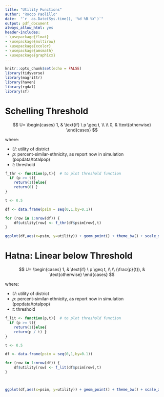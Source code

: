 ---
title: "Utility Functions"
author: "Rocco Paolillo"
date:  "`r  as.Date(Sys.time(), '%d %B %Y')`"
output: pdf_document
always_allow_html: yes
header-includes:
- \usepackage{float}
- \usepackage{multirow}
- \usepackage{xcolor} 
- \usepackage{amsmath}
- \usepackage{graphicx}
---

```{r setup, include=FALSE}
knitr::opts_chunk$set(echo = FALSE)
library(tidyverse)
library(magrittr)
library(haven)
library(rgdal)
library(sf)
```

# Schelling Threshold


$$
U=
\begin{cases}
1, & \text{if} \ p \geq t, \\
\\
0, & \text{otherwise}
\end{cases}
$$

where: \par
- $U$: utility of district
- $p$:  percent-similar-ethnicity, as report now in simulation (popdata/totalpop)
- $t$: threshold




```{r threshold, out.width="80%"}

f_thr <- function(p,t){  # to plot threshold function
  if (p >= t){
    return(1)}else{
    return(0) }
}

t <- 0.5

df <- data.frame(psim = seq(0,1,by=0.1))

for (row in 1:nrow(df)) {
    df$utility[row] <- f_thr(df$psim[row],t)
}

ggplot(df,aes(x=psim, y=utility)) + geom_point() + theme_bw() + scale_x_continuous(limits=c(0,1),breaks  = seq(0,1,by=0.1)) + scale_y_continuous(limits=c(0,1),breaks  = seq(0,1,by=0.1)) + xlab("Percent Similar") + ylab("Utility") + ggtitle(paste0("Schelling Threshold Function","  ","threshold = ",t))

```


# Hatna: Linear below Threshold 


$$
U=
\begin{cases}
1, & \text{if} \ p \geq t, \\
\\
(\frac{p}{t}), & \text{otherwise}
\end{cases}
$$
  
where: \par
- $U$: utility of district
- $p$:  percent-similar-ethnicity, as report now in simulation (popdata/totalpop)
- $t$: threshold


```{r lin_thre, out.width="80%"}

f_lit <- function(p,t){  # to plot threshold function
  if (p >= t){
    return(1)}else{
    return(p / t) }
}

t <- 0.5

df <- data.frame(psim = seq(0,1,by=0.1))

for (row in 1:nrow(df)) {
    df$utility[row] <- f_lit(df$psim[row],t)
}



ggplot(df,aes(x=psim, y=utility)) + geom_point() + theme_bw() + scale_x_continuous(limits=c(0,1),breaks  = seq(0,1,by=0.1)) + scale_y_continuous(limits=c(0,1),breaks  = seq(0,1,by=0.1)) + xlab("Percent Similar") + ylab("Utility") + ggtitle(paste0("Linear below Threshold (Hatna)","  ","threshold = ",t))

```



<!-- ```{r sp} -->

<!-- f_sp <- function(p,t){      # SINGLE-PEAKED FUNCTION -->

<!--     if (p < t){ -->
<!--  return(p / t) -->
<!--      }else if (p > t){ -->
<!--         return(t + (((1- p)*(1-t))/(1-t))) -->
<!--        }else{ -->
<!--    return(1)} -->
<!--        round(U,digits = 3) -->
<!--      } -->


<!-- t <- 0.5 -->

<!-- df <- data.frame(psim = seq(0,1,by=0.1)) -->

<!-- for (row in 1:nrow(df)) { -->
<!--     df$utility[row] <- f_sp(df$psim[row],t) -->
<!-- } -->

<!-- ggplot(df,aes(x=psim, y=utility)) + geom_point() + theme_bw() + scale_x_continuous(limits=c(0,1),breaks  = seq(0,1,by=0.1)) + scale_y_continuous(limits=c(0,1),breaks  = seq(0,1,by=0.1)) + xlab("Percent Similar") + ylab("Utility") + ggtitle(paste0("DISCARDED Single-peaked","  ","threshold = ",t)) -->

<!-- ``` -->

















